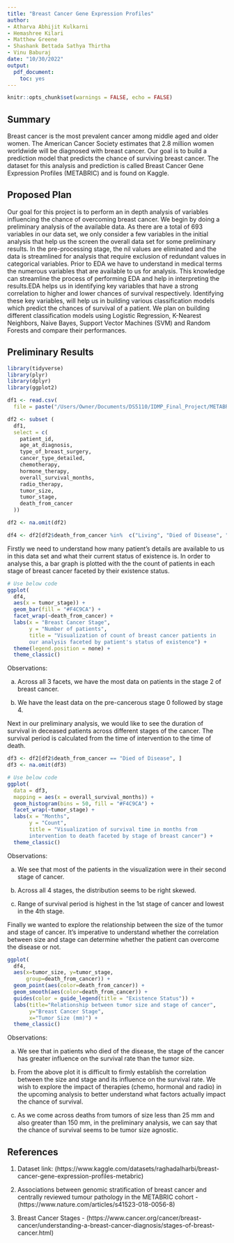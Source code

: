 ```yaml
---
title: "Breast Cancer Gene Expression Profiles"
author: 
- Atharva Abhijit Kulkarni
- Hemashree Kilari 
- Matthew Greene 
- Shashank Bettada Sathya Thirtha 
- Vinu Baburaj
date: "10/30/2022"
output: 
  pdf_document:
    toc: yes
---
```


```r
knitr::opts_chunk$set(warnings = FALSE, echo = FALSE)
```

## Summary

Breast cancer is the most prevalent cancer among middle aged and older women. The American Cancer Society estimates that 2.8 million women worldwide will be diagnosed with breast cancer. Our goal is to build a prediction model that predicts the chance of surviving breast cancer. The dataset for this analysis and prediction is called Breast Cancer Gene Expression Profiles (METABRIC) and is found on Kaggle.

## Proposed Plan

Our goal for this project is to perform an in depth analysis of variables influencing the chance of overcoming breast cancer. We begin by doing a preliminary analysis of the available data. As there are a total of 693 variables in our data set, we only consider a few variables in the initial analysis that help us the screen the overall data set for some preliminary results. In the pre-processing stage, the nil values are eliminated and the data is streamlined for analysis that require exclusion of redundant values in categorical variables. Prior to EDA we have to understand in medical terms the numerous variables that are available to us for analysis. This knowledge can streamline the process of performing EDA and help in interpreting the results.EDA helps us in identifying key variables that have a strong correlation to higher and lower chances of survival respectively. Identifying these key variables, will help us in building various classification models which predict the chances of survival of a patient. We plan on building different classification models using Logistic Regression, K-Nearest Neighbors, Naive Bayes, Support Vector Machines (SVM) and Random Forests and compare their performances.  

## Preliminary Results

``` r

library(tidyverse)
library(plyr)
library(dplyr)
library(ggplot2)

df1 <- read.csv(
  file = paste("/Users/Owner/Documents/DS5110/IDMP_Final_Project/METABRIC_RNA_Mutation.csv", sep=""))

df2 <- subset (
  df1,
  select = c(
    patient_id,
    age_at_diagnosis,
    type_of_breast_surgery,
    cancer_type_detailed,
    chemotherapy,
    hormone_therapy,
    overall_survival_months,
    radio_therapy,
    tumor_size,
    tumor_stage,
    death_from_cancer
  ))

df2 <- na.omit(df2)

df4 <- df2[df2$death_from_cancer %in%  c("Living", "Died of Disease", "Died of Other Causes"), ] 

```

Firstly we need to understand how many patient's details are available to us in this data set and what their current status of existence is. In order to analyse this, a bar graph is plotted with the the count of patients in each stage of breast cancer faceted by their existence status.

``` r
# Use below code
ggplot(
  df4,
  aes(x = tumor_stage)) +
  geom_bar(fill = "#F4C9CA") +
  facet_wrap(~death_from_cancer) +
  labs(x = "Breast Cancer Stage",
       y = "Number of patients",
       title = "Visualization of count of breast cancer patients in 
       our analysis faceted by patient's status of existence") +
  theme(legend.position = none) +
  theme_classic()

```

Observations:

a. Across all 3 facets, we have the most data on patients in the stage 2 of breast cancer.

b. We have the least data on the pre-cancerous stage 0 followed by stage 4.


Next in our preliminary analysis, we would like to see the duration of survival in deceased patients across different stages of the cancer. The survival period is calculated from the time of intervention to the time of death.

``` r
df3 <- df2[df2$death_from_cancer == "Died of Disease", ]
df3 <- na.omit(df3)

# Use below code
ggplot(
  data = df3,
  mapping = aes(x = overall_survival_months)) +
  geom_histogram(bins = 50, fill = "#F4C9CA") +
  facet_wrap(~tumor_stage) +
  labs(x = "Months",
       y = "Count",
       title = "Visualization of survival time in months from 
       intervention to death faceted by stage of breast cancer") +
  theme_classic()

```

Observations:

a. We see that most of the patients in the visualization were in their second stage of cancer.

b. Across all 4 stages, the distribution seems to be right skewed.

c. Range of survival period is highest in the 1st stage of cancer and lowest in the 4th stage.


Finally we wanted to explore the relationship between the size of the tumor and stage of cancer. It's imperative to understand whether the correlation between size and stage can determine whether the patient can overcome the disease or not.

``` r
ggplot(
  df4,
  aes(x=tumor_size, y=tumor_stage,
      group=death_from_cancer)) +
  geom_point(aes(color=death_from_cancer)) +
  geom_smooth(aes(color=death_from_cancer)) +
  guides(color = guide_legend(title = "Existence Status")) +
  labs(title="Relationship between tumor size and stage of cancer",
       y="Breast Cancer Stage",
       x="Tumor Size (mm)") +
  theme_classic() 
```

Observations:

a. We see that in patients who died of the disease, the stage of the cancer has greater influence on the survival rate than the tumor size. 

b. From the above plot it is difficult to firmly establish the correlation between the size and stage and its influence on the survival rate. We wish to explore the impact of therapies (chemo, hormonal and radio) in the upcoming analysis to better understand what factors actually impact the chance of survival. 

c. As we come across deaths from tumors of size less than 25 mm and also greater than 150 mm, in the preliminary analysis, we can say that the chance of survival seems to be tumor size agnostic.


## References

1. Dataset link: (https://www.kaggle.com/datasets/raghadalharbi/breast-cancer-gene-expression-profiles-metabric)

2. Associations between genomic stratification of breast cancer and centrally reviewed tumour pathology in the METABRIC cohort - (https://www.nature.com/articles/s41523-018-0056-8)

3. Breast Cancer Stages - (https://www.cancer.org/cancer/breast-cancer/understanding-a-breast-cancer-diagnosis/stages-of-breast-cancer.html)










